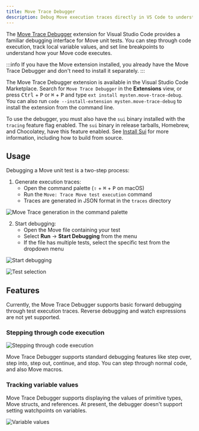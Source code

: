 ```yaml
---
title: Move Trace Debugger
description: Debug Move execution traces directly in VS Code to understand how your code executes.
---
```


The [Move Trace Debugger](https://marketplace.visualstudio.com/items?itemName=mysten.move-trace-debug) extension for Visual Studio Code provides a familiar debugging interface for Move unit tests. You can step through code execution, track local variable values, and set line breakpoints to understand how your Move code executes.

:::info 
If you have the Move extension installed, you already have the Move Trace Debugger and don't need to install it separately. 
:::

The Move Trace Debugger extension is available in the Visual Studio Code Marketplace. Search for `Move Trace Debugger` in the **Extensions** view, or press <kbd>Ctrl</kbd> + <kbd>P</kbd> or <kbd>⌘</kbd> + <kbd>P</kbd> and type `ext install mysten.move-trace-debug`.
You can also run `code --install-extension mysten.move-trace-debug` to install the extension from the command line.

To use the debugger, you must also have the `sui` binary installed with the `tracing` feature flag enabled. The `sui` binary in release tarballs, Homebrew, and Chocolatey, have this feature enabled.
See [Install Sui](../../guides/developer/getting-started/sui-install.mdx) for more information, including how to build from source.

## Usage

Debugging a Move unit test is a two-step process:

1. Generate execution traces:
   - Open the command palette (<kbd>⇧</kbd> + <kbd>⌘</kbd> + <kbd>P</kbd> on macOS)
   - Run the `Move: Trace Move test execution` command
   - Traces are generated in JSON format in the `traces` directory

![Move Trace generation in the command palette](./images/trace_palette.png)

2. Start debugging:
   - Open the Move file containing your test
   - Select **Run** -> **Start Debugging** from the menu
   - If the file has multiple tests, select the specific test from the dropdown menu


![Start debugging](./images/start_debugging.png)

![Test selection](./images/test_selection.png)

## Features

Currently, the Move Trace Debugger supports basic forward debugging through test execution traces.
Reverse debugging and watch expressions are not yet supported.

### Stepping through code execution

![Stepping through code execution](./images/debugger_running.png)

Move Trace Debugger supports standard debugging features like step over, step into, step out, continue, and stop. You can step through normal code, and also Move macros. 

### Tracking variable values  

Move Trace Debugger supports displaying the values of primitive types, Move structs, and references.
At present, the debugger doesn't support setting watchpoints on variables.

![Variable values](./images/variables.png)